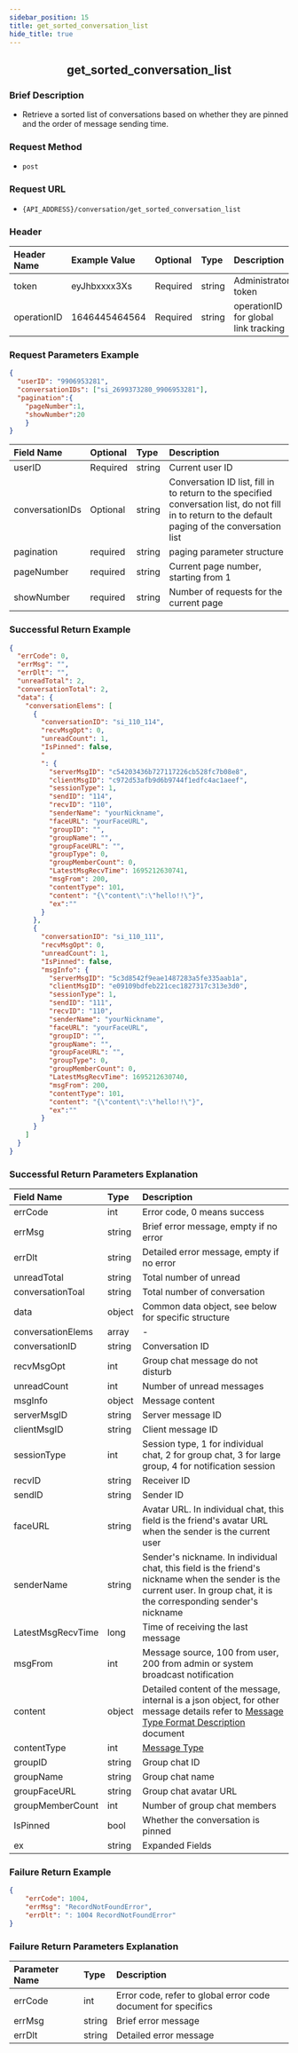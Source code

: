 ```yaml
---
sidebar_position: 15
title: get_sorted_conversation_list
hide_title: true
---
```


<center>

## get_sorted_conversation_list

</center>

### Brief Description
- Retrieve a sorted list of conversations based on whether they are pinned and the order of message sending time.

### Request Method
- `post`

### Request URL
- `{API_ADDRESS}/conversation/get_sorted_conversation_list`

### Header
| Header Name | Example Value | Optional | Type   | Description       |
|:------------|:--------------|:---------|:-------|:------------------|
| token       | eyJhbxxxx3Xs  | Required | string | Administrator token |
| operationID | 1646445464564 | Required | string | operationID for global link tracking |

### Request Parameters Example

```json
{
  "userID": "9906953281",
  "conversationIDs": ["si_2699373280_9906953281"],
  "pagination":{
    "pageNumber":1,
    "showNumber":20
    }
}
```

| Field Name       | Optional | Type   | Description   |
|:-----------------|:---------|:-------|:--------------|
| userID           | Required | string | Current user ID |
| conversationIDs  | Optional | string | Conversation ID list, fill in to return to the specified conversation list, do not fill in to return to the default paging of the conversation list|
| pagination | required  | string | paging parameter structure |
| pageNumber | required  | string | Current page number, starting from 1 |
| showNumber | required  | string | Number of requests for the current page |

### Successful Return Example

```json
{
  "errCode": 0,
  "errMsg": "",
  "errDlt": "",
  "unreadTotal": 2,
  "conversationTotal": 2,
  "data": {
    "conversationElems": [
      {
        "conversationID": "si_110_114",
        "recvMsgOpt": 0,
        "unreadCount": 1,
        "IsPinned": false,
        "
        ": {
          "serverMsgID": "c54203436b727117226cb528fc7b08e8",
          "clientMsgID": "c972d53afb9d6b9744f1edfc4ac1aeef",
          "sessionType": 1,
          "sendID": "114",
          "recvID": "110",
          "senderName": "yourNickname",
          "faceURL": "yourFaceURL",
          "groupID": "",
          "groupName": "",
          "groupFaceURL": "",
          "groupType": 0,
          "groupMemberCount": 0,
          "LatestMsgRecvTime": 1695212630741,
          "msgFrom": 200,
          "contentType": 101,
          "content": "{\"content\":\"hello!!\"}",
          "ex":""
        }
      },
      {
        "conversationID": "si_110_111",
        "recvMsgOpt": 0,
        "unreadCount": 1,
        "IsPinned": false,
        "msgInfo": {
          "serverMsgID": "5c3d8542f9eae1487283a5fe335aab1a",
          "clientMsgID": "e09109bdfeb221cec1827317c313e3d0",
          "sessionType": 1,
          "sendID": "111",
          "recvID": "110",
          "senderName": "yourNickname",
          "faceURL": "yourFaceURL",
          "groupID": "",
          "groupName": "",
          "groupFaceURL": "",
          "groupType": 0,
          "groupMemberCount": 0,
          "LatestMsgRecvTime": 1695212630740,
          "msgFrom": 200,
          "contentType": 101,
          "content": "{\"content\":\"hello!!\"}",
          "ex":""
        }
      }
    ]
  }
}
```

### Successful Return Parameters Explanation

| Field Name          | Type   | Description                                                                                   |
|:--------------------|:-------|:----------------------------------------------------------------------------------------------|
| errCode             | int    | Error code, 0 means success                                                                   |
| errMsg              | string | Brief error message, empty if no error                                                        |
| errDlt              | string | Detailed error message, empty if no error                                                     |
| unreadTotal            | string   |Total number of unread                                                                  |
| conversationToal            | string   | Total number of conversation                                                                  |
| data| object | Common data object, see below for specific structure                                          |
| conversationElems   | array  | -                                                                                            |
| conversationID      | string | Conversation ID                                                                               |
| recvMsgOpt          | int    | Group chat message do not disturb                                                             |
| unreadCount         | int    | Number of unread messages                                                                     |
| msgInfo             | object | Message content                                                                               |
| serverMsgID         | string | Server message ID                                                                             |
| clientMsgID         | string | Client message ID                                                                             |
| sessionType         | int    | Session type, 1 for individual chat, 2 for group chat, 3 for large group, 4 for notification session |
| recvID              | string | Receiver ID                                                                                   |
| sendID              | string | Sender ID                                                                                     |
| faceURL             | string | Avatar URL. In individual chat, this field is the friend's avatar URL when the sender is the current user |
| senderName          | string | Sender's nickname. In individual chat, this field is the friend's nickname when the sender is the current user. In group chat, it is the corresponding sender's nickname |
| LatestMsgRecvTime   | long   | Time of receiving the last message                                                            |
| msgFrom             | int    | Message source, 100 from user, 200 from admin or system broadcast notification               |
| content             | object | Detailed content of the message, internal is a json object, for other message details refer to [Message Type Format Description](/restapi/contentDescription) document |
| contentType         | int    | [Message Type](/restapi/contentDescription) |
| groupID             | string | Group chat ID                                                                                 |
| groupName           | string | Group chat name                                                                               |
| groupFaceURL        | string | Group chat avatar URL                                                                         |
| groupMemberCount    | int    | Number of group chat members                                                                  |
| IsPinned            | bool   | Whether the conversation is pinned                                                            |
|ex | string | Expanded Fields|

### Failure Return Example

```json
{
    "errCode": 1004,
    "errMsg": "RecordNotFoundError",
    "errDlt": ": 1004 RecordNotFoundError"
}
```

### Failure Return Parameters Explanation

| Parameter Name | Type   | Description                     |
|:---------------|:-------|:--------------------------------|
| errCode        | int    | Error code, refer to global error code document for specifics |
| errMsg         | string | Brief error message             |
| errDlt         | string | Detailed error message          |